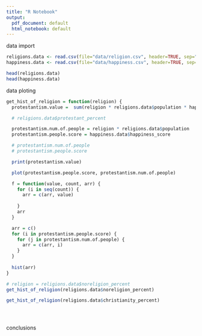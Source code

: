 ```yaml
---
title: "R Notebook"
output:
  pdf_document: default
  html_notebook: default
---
```


data import
```r

religions.data <- read.csv(file="data/religion.csv", header=TRUE, sep=",")
happiness.data <- read.csv(file="data/happiness.csv", header=TRUE, sep=",")

head(religions.data)
head(happiness.data)

```


data ploting
```r

get_hist_of_religion = function(religion) {
  protestantism.value =  sum(religion * religions.data$population * happiness.data$happiness_score) / sum(religions.data$population * religion)

  # religions.data$protestant_percent

  protestantism.num.of.people = religion * religions.data$population
  protestantism.people.score = happiness.data$happiness_score

  # protestantism.num.of.people
  # protestantism.people.score

  print(protestantism.value)

  plot(protestantism.people.score, protestantism.num.of.people)

  f = function(value, count, arr) {
    for (i in seq(count)) {
      arr = c(arr, value)
    
    }
    arr 
  }

  arr = c()
  for (i in protestantism.people.score) {
    for (j in protestantism.num.of.people) {
      arr = c(arr, i)
    }
  }
  
  hist(arr)
}

# religion = religions.data$noreligion_percent
get_hist_of_religion(religions.data$noreligion_percent)

get_hist_of_religion(religions.data$christianity_percent)





```


conclusions
